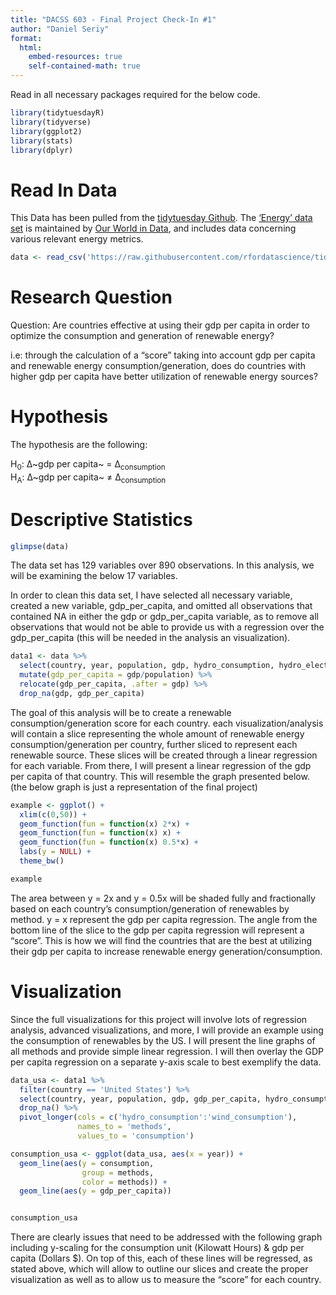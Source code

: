 ---
title: "DACSS 603 - Final Project Check-In #1"
author: "Daniel Seriy"
format: 
  html: 
    embed-resources: true
    self-contained-math: true
---

Read in all necessary packages required for the below code.

```{r, echo=T}

library(tidytuesdayR)
library(tidyverse)
library(ggplot2)
library(stats)
library(dplyr)

```

# Read In Data

This Data has been pulled from the [tidytuesday Github](https://github.com/rfordatascience/tidytuesday). The ['Energy' data set](https://github.com/rfordatascience/tidytuesday/blob/master/data/2023/2023-06-06/readme.md) is maintained by [Our World in Data](https://ourworldindata.org/energy), and includes data concerning various relevant energy metrics.

```{r, echo=T}

data <- read_csv('https://raw.githubusercontent.com/rfordatascience/tidytuesday/master/data/2023/2023-06-06/owid-energy.csv')


```

# Research Question

Question: Are countries effective at using their gdp per capita in order to optimize the consumption and generation of renewable energy?

i.e: through the calculation of a "score" taking into account gdp per capita and renewable energy consumption/generation, does do countries with higher gdp per capita have better utilization of renewable energy sources?

# Hypothesis

The hypothesis are the following:

H~0~: ∆\~gdp per capita\~ = ∆~consumption~\
H~A~: ∆\~gdp per capita\~ ≠ ∆~consumption~

# Descriptive Statistics

```{r, echo=T}

glimpse(data)

```

The data set has 129 variables over 890 observations. In this analysis, we will be examining the below 17 variables.

In order to clean this data set, I have selected all necessary variable, created a new variable, gdp_per_capita, and omitted all observations that contained NA in either the gdp or gdp_per_capita variable, as to remove all observations that would not be able to provide us with a regression over the gdp_per_capita (this will be needed in the analysis an visualization).

```{r, echo=T}

data1 <- data %>%
  select(country, year, population, gdp, hydro_consumption, hydro_electricity, nuclear_consumption, nuclear_electricity, other_renewable_consumption, other_renewable_electricity, renewables_consumption, renewables_electricity, solar_consumption, solar_electricity, wind_consumption, wind_electricity) %>%
  mutate(gdp_per_capita = gdp/population) %>%
  relocate(gdp_per_capita, .after = gdp) %>%
  drop_na(gdp, gdp_per_capita)

```

The goal of this analysis will be to create a renewable consumption/generation score for each country. each visualization/analysis will contain a slice representing the whole amount of renewable energy consumption/generation per country, further sliced to represent each renewable source. These slices will be created through a linear regression for each variable. From there, I will present a linear regression of the gdp per capita of that country. This will resemble the graph presented below. (the below graph is just a representation of the final project)

```{r, echo=T}

example <- ggplot() +
  xlim(c(0,50)) +
  geom_function(fun = function(x) 2*x) +
  geom_function(fun = function(x) x) +
  geom_function(fun = function(x) 0.5*x) +
  labs(y = NULL) +
  theme_bw()

```

```{r, echo=T}

example

```

The area between y = 2x and y = 0.5x will be shaded fully and fractionally based on each country's consumption/generation of renewables by method. y = x represent the gdp per capita regression. The angle from the bottom line of the slice to the gdp per capita regression will represent a "score". This is how we will find the countries that are the best at utilizing their gdp per capita to increase renewable energy generation/consumption.

# Visualization

Since the full visualizations for this project will involve lots of regression analysis, advanced visualizations, and more, I will provide an example using the consumption of renewables by the US. I will present the line graphs of all methods and provide simple linear regression. I will then overlay the GDP per capita regression on a separate y-axis scale to best exemplify the data.

```{r, echo=T}

data_usa <- data1 %>%
  filter(country == 'United States') %>%
  select(country, year, population, gdp, gdp_per_capita, hydro_consumption, nuclear_consumption,other_renewable_consumption, renewables_consumption, solar_consumption, wind_consumption) %>%
  drop_na() %>%
  pivot_longer(cols = c('hydro_consumption':'wind_consumption'),
               names_to = 'methods',
               values_to = 'consumption')

consumption_usa <- ggplot(data_usa, aes(x = year)) +
  geom_line(aes(y = consumption,
                group = methods,
                color = methods)) + 
  geom_line(aes(y = gdp_per_capita))


consumption_usa

```

There are clearly issues that need to be addressed with the following graph including y-scaling for the consumption unit (Kilowatt Hours) & gdp per capita (Dollars \$). On top of this, each of these lines will be regressed, as stated above, which will allow to outline our slices and create the proper visualization as well as to allow us to measure the "score" for each country.
